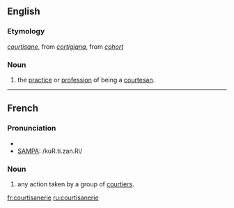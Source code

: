 ==English==

===Etymology===
{{F.}} ''[[courtisane]]'', from {{It.}} ''[[cortigiana]]'', from {{L.}} ''[[cohort]]''

===Noun===
{{en-noun}}

# the [[practice]] or [[profession]] of being a [[courtesan]].

----

==French==

===Pronunciation===
* {{IPA|lang=fr|/kuʁ.ti.zan.ʁi/}}
* [[w:SAMPA|SAMPA]]: /kuR.ti.zan.Ri/

===Noun===
{{infl|fr|noun}}

# any action taken by a group of [[courtier]]s.

[[fr:courtisanerie]]
[[ru:courtisanerie]]